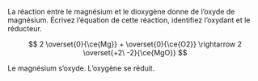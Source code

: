 ::: {.Exercise data-latex=""}

La réaction entre le magnésium et le dioxygène donne de l’oxyde de magnésium. Écrivez l’équation de cette réaction, identifiez l’oxydant et le réducteur.

\vspace{\stretch{1}}

:::

::: {.Answer data-latex=""}

$$
2 \overset{0}{\ce{Mg}} + \overset{0}{\ce{O2}} \rightarrow 2 \overset{+2\ -2}{\ce{MgO}}
$$

Le magnésium s'oxyde. L'oxygène se réduit.

:::
